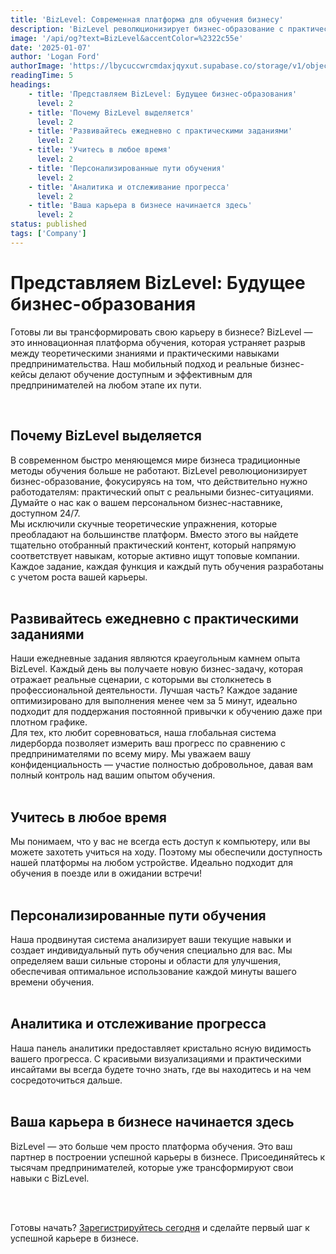 ```yaml
---
title: 'BizLevel: Современная платформа для обучения бизнесу'
description: 'BizLevel революционизирует бизнес-образование с практическими заданиями, персонализированными путями обучения и реальными кейсами.'
image: '/api/og?text=BizLevel&accentColor=%2322c55e'
date: '2025-01-07'
author: 'Logan Ford'
authorImage: 'https://lbycuccwrcmdaxjqyxut.supabase.co/storage/v1/object/public/user-profile-pictures/3a57d7e8-8b80-483b-93d0-70fe1f06b0c0/logo.png?u=1l5im5h5n6e5'
readingTime: 5
headings: 
    - title: 'Представляем BizLevel: Будущее бизнес-образования'
      level: 2
    - title: 'Почему BizLevel выделяется'
      level: 2
    - title: 'Развивайтесь ежедневно с практическими заданиями'
      level: 2  
    - title: 'Учитесь в любое время'
      level: 2
    - title: 'Персонализированные пути обучения'
      level: 2
    - title: 'Аналитика и отслеживание прогресса'
      level: 2
    - title: 'Ваша карьера в бизнесе начинается здесь'
      level: 2
status: published
tags: ['Company']
---
```



# Представляем BizLevel: Будущее бизнес-образования

Готовы ли вы трансформировать свою карьеру в бизнесе? BizLevel — это инновационная платформа обучения, которая устраняет разрыв между теоретическими знаниями и практическими навыками предпринимательства. Наш мобильный подход и реальные бизнес-кейсы делают обучение доступным и эффективным для предпринимателей на любом этапе их пути.

<br />

## Почему BizLevel выделяется

<div className="mt-2">
В современном быстро меняющемся мире бизнеса традиционные методы обучения больше не работают. BizLevel революционизирует бизнес-образование, фокусируясь на том, что действительно нужно работодателям: практический опыт с реальными бизнес-ситуациями. Думайте о нас как о вашем персональном бизнес-наставнике, доступном 24/7.
</div>

<div className="mt-2">
Мы исключили скучные теоретические упражнения, которые преобладают на большинстве платформ. Вместо этого вы найдете тщательно отобранный практический контент, который напрямую соответствует навыкам, которые активно ищут топовые компании. Каждое задание, каждая функция и каждый путь обучения разработаны с учетом роста вашей карьеры.
</div>

<br />

## Развивайтесь ежедневно с практическими заданиями

<div className="mt-2">
Наши ежедневные задания являются краеугольным камнем опыта BizLevel. Каждый день вы получаете новую бизнес-задачу, которая отражает реальные сценарии, с которыми вы столкнетесь в профессиональной деятельности. Лучшая часть? Каждое задание оптимизировано для выполнения менее чем за 5 минут, идеально подходит для поддержания постоянной привычки к обучению даже при плотном графике.
</div>

<div className="mt-4">
Для тех, кто любит соревноваться, наша глобальная система лидерборда позволяет измерить ваш прогресс по сравнению с предпринимателями по всему миру. Мы уважаем вашу конфиденциальность — участие полностью добровольное, давая вам полный контроль над вашим опытом обучения.
</div>

<br />

## Учитесь в любое время

<div className="mt-2">
Мы понимаем, что у вас не всегда есть доступ к компьютеру, или вы можете захотеть учиться на ходу. Поэтому мы обеспечили доступность нашей платформы на любом устройстве. 
Идеально подходит для обучения в поезде или в ожидании встречи!
</div>

<br />

## Персонализированные пути обучения

<div className="mt-2">
Наша продвинутая система анализирует ваши текущие навыки и создает индивидуальный путь обучения специально для вас. Мы определяем ваши сильные стороны и области для улучшения, обеспечивая оптимальное использование каждой минуты вашего времени обучения.
</div>

<br />

## Аналитика и отслеживание прогресса

<div className="mt-2">
Наша панель аналитики предоставляет кристально ясную видимость вашего прогресса. С красивыми визуализациями и практическими инсайтами вы всегда будете точно знать, где вы находитесь и на чем сосредоточиться дальше.
</div>

<br />

## Ваша карьера в бизнесе начинается здесь

<div className="mt-2">
BizLevel — это больше чем просто платформа обучения. Это ваш партнер в построении успешной карьеры в бизнесе. Присоединяйтесь к тысячам предпринимателей, которые уже трансформируют свои навыки с BizLevel.
</div>

<br />

<CallToActionBlock 
  title="Начните свой путь в бизнесе сегодня"
  description="Присоединяйтесь к BizLevel и получите доступ к персонализированному обучению бизнесу."
  buttonText="Начать обучение"
  buttonHref="/signup"
/>

<br />

Готовы начать? [Зарегистрируйтесь сегодня](https://bizlevel.kz/signup) и сделайте первый шаг к успешной карьере в бизнесе. 